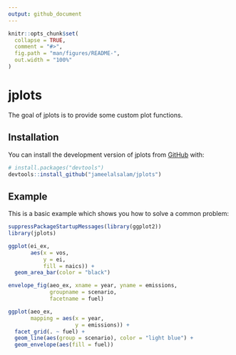 ```yaml
---
output: github_document
---
```


<!-- README.md is generated from README.Rmd. Please edit that file -->

```r
knitr::opts_chunk$set(
  collapse = TRUE,
  comment = "#>",
  fig.path = "man/figures/README-",
  out.width = "100%"
)
```
# jplots

<!-- badges: start -->
<!-- badges: end -->

The goal of jplots is to provide some custom plot functions.

## Installation

You can install the development version of jplots from [GitHub](https://github.com/) with:

``` r
# install.packages("devtools")
devtools::install_github("jameelalsalam/jplots")
```
## Example

This is a basic example which shows you how to solve a common problem:

```r
suppressPackageStartupMessages(library(ggplot2))
library(jplots)

ggplot(ei_ex,
       aes(x = vos,
           y = ei,
           fill = naics)) +
  geom_area_bar(color = "black")
```


```r

envelope_fig(aeo_ex, xname = year, yname = emissions, 
             groupname = scenario, 
             facetname = fuel)

```



```r

ggplot(aeo_ex,
       mapping = aes(x = year,
                     y = emissions)) +
  facet_grid(. ~ fuel) +
  geom_line(aes(group = scenario), color = "light blue") +
  geom_envelope(aes(fill = fuel))
  


```

